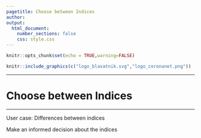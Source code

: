 ```yaml
---
pagetitle: Choose between Indices
author: 
output: 
  html_document:
    number_sections: false
    css: style.css
---
```


```r
knitr::opts_chunk$set(echo = TRUE,warning=FALSE)

```

\renewcommand{\topfraction}{.85}
\renewcommand{\bottomfraction}{.7}
\renewcommand{\textfraction}{.15}
\renewcommand{\floatpagefraction}{.66}


```r
knitr::include_graphics(c("logo_blavatnik.svg","logo_coronanet.png"))
``` 

***
# Choose between Indices
***


User case: Differences between indices

Make an informed decision about the indices